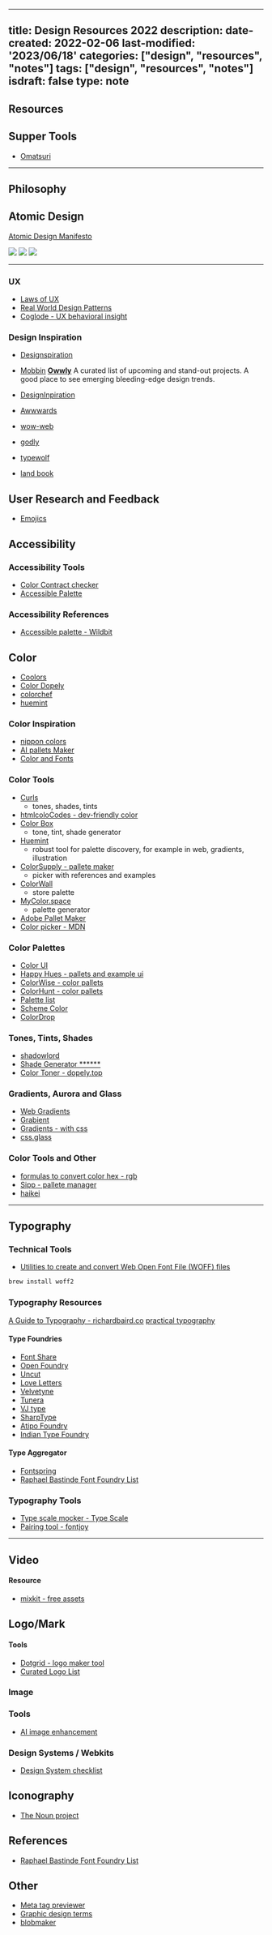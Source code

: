  ---
title: Design Resources 2022
description:
date-created: 2022-02-06
last-modified: '2023/06/18'
categories: ["design", "resources", "notes"]
tags: ["design", "resources", "notes"]
isdraft: false
type: note
---


## Resources

## Supper Tools 

- [Omatsuri](https://omatsuri.app/)

---

## Philosophy 

## Atomic Design

[Atomic Design Manifesto](https://atomicdesign.bradfrost.com/)

![](./design-assets/atomic-design-four.png)
![](./design-assets/atomic-design-two.jpeg)
![](./design-assets/atomic-design-three.png)

----

### UX

- [Laws of UX](https://lawsofux.com)
- [Real World Design Patterns](https://www.uisources.com/interactions)
- [Coglode - UX behavioral insight](http://coglode.com)



### Design Inspiration

- [Designspiration](https://www.designspiration.com/)
- [Mobbin](https://mobbin.com/browse/ios/apps)
**[Owwly](https://owwly.com/products/newest)**
A curated list of upcoming and stand-out projects. A good place to see emerging bleeding-edge design trends.

- [DesignInpiration](http://designspiration.net)
- [Awwwards](https://www.awwwards.com)
- [wow-web](https://wow-web.co.uk/)
- [godly](https://godly.website/)
- [typewolf](https://www.typewolf.com/)
- [land book](https://land-book.com/)

## User Research and Feedback

- [Emojics](http://www.emojics.com/)

## Accessibility

### Accessibility Tools 

- [Color Contract checker ](https://coolors.co/contrast-checker/dcdcdc-545f50)
- [Accessible Palette](https://accessiblepalette.com/)

### Accessibility References 

- [Accessible palette - Wildbit](https://wildbit.com/blog/accessible-palette-stop-using-hsl-for-color-systems)

## Color

- [Coolors](https://coolors.co/)
- [Color Dopely](https://colors.dopely.top/)
- [colorchef](https://colorchef.vercel.app/)
- [huemint](https://huemint.com/brand-intersection/)

### Color  Inspiration

- [nippon colors](https://nipponcolors.com/)
- [AI pallets Maker](http://colormind.io)
- [Color and Fonts](https://www.colorsandfonts.com)

###  Color Tools 

- [Curls](https://culrs.com/#/)
  - tones, shades, tints
- [htmlcoloCodes - dev-friendly color](https://htmlcolorcodes.com/color-picker)
- [Color Box](https://colorbox.io/)
  - tone, tint, shade generator
- [Huemint](https://huemint.com/brand-intersection/)
  - robust tool for palette discovery, for example in web, gradients, illustration
- [ColorSupply - pallete maker ](http://colorsupplyyy.com/app)
  - picker with references and examples
- [ColorWall](https://colorswall.com/)
  - store palette
- [MyColor.space](https://mycolor.space/)
  - palette generator
- [Adobe Pallet Maker](https://color.adobe.com/create)
- [Color picker - MDN](https://developer.mozilla.org/en-US/docs/Web/CSS/CSS_Colors/Color_picker_tool)

### Color  Palettes 

- [Color UI](https://colorsui.com/)
- [Happy Hues - pallets and example ui](https://www.happyhues.co)
- [ColorWise - color pallets](https://colorwise.io/)
- [ColorHunt - color pallets](http://www.colorhunt.co)
- [Palette list](https://www.palettelist.com/)
- [Scheme Color](https://www.schemecolor.com/)
- [ColorDrop](https://colordrop.io/)

### Tones, Tints, Shades 

- [shadowlord](https://noeldelgado.github.io/shadowlord/#ffd800)
- [Shade Generator ******](https://www.shadegenerator.com/)
- [Color Toner - dopely.top ](https://colors.dopely.top/color-toner/da4d40-shades-24)

### Gradients, Aurora and Glass

- [Web Gradients](https://webgradients.com/)
- [Grabient](https://www.grabient.com/)
- [Gradients - with css](https://gradients.cssgears.com)
- [css.glass](https://css.glass/)

### Color Tools and Other 


- [formulas to convert color hex - rgb](https://css-tricks.com/converting-color-spaces-in-javascript/)
- [Sipp - pallete manager](http://sipapp.io/#!)
- [haikei](https://app.haikei.app/)


----

## Typography 

### Technical Tools 

- [Utilities to create and convert Web Open Font File (WOFF) files](https://github.com/google/woff2)

```sh 
brew install woff2
```



### Typography Resources

[A Guide to Typography - richardbaird.co](http://www.richardbaird.co.uk/2011/09/22/a-guide-to-typography)
[practical typography](https://practicaltypography.com/index.html#toc)

#### Type Foundries

- [Font Share](https://www.fontshare.com/)
- [Open Foundry](https://open-foundry.com/fonts)
- [Uncut](https://uncut.wtf/)
- [Love Letters](http://www.love-letters.be/foundry.html)
- [Velvetyne](http://velvetyne.fr/)
- [Tunera](http://www.tunera.xyz/)
- [VJ type](https://vj-type.com/)
- [SharpType](https://sharptype.co/)
- [Atipo Foundry](https://www.atipofoundry.com/fonts/wotfard)
- [Indian Type Foundry](https://www.indiantypefoundry.com/fonts/begum-sans)


#### Type Aggregator 

- [Fontspring](https://www.fontspring.com/)
- [Raphael Bastinde Font Foundry List](https://gitlab.com/raphaelbastide/libre-foundries)


### Typography Tools 

- [Type scale mocker - Type Scale](http://type-scale.com/)
- [Pairing tool - fontjoy](https://fontjoy.com/)

--------

## Video

#### Resource

- [mixkit - free assets](https://mixkit.co/)

## Logo/Mark

#### Tools

- [Dotgrid - logo maker tool](https://hundredrabbits.itch.io/dotgrid)
- [Curated Logo List](http://www.thelogofactory.com)


### Image

### Tools

- [AI image enhancement](https://icons8.com/upscaler)

### Design Systems / Webkits

- [Design System checklist](https://www.designsystemchecklist.com)

## Iconography

- [The Noun project ](https://thenounproject.com)

## References

- [Raphael Bastinde Font Foundry List](https://gitlab.com/raphaelbastide/libre-foundries)

## Other

- [Meta tag previewer](https://metatags.io/)
- [Graphic design terms](https://www.canva.com/learn/graphic-design-terms)
- [blobmaker](https://www.blobmaker.app)
